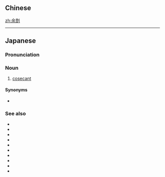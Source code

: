 {{also|餘割}}
==Chinese==
{{zh-see|餘割}}

[[zh:余割]]

----

==Japanese==
{{ja-kanjitab|よ|かつ|yomi=o}}

===Pronunciation===
{{ja-pron|acc=h|y=ko|よかつ}}

===Noun===
{{ja-noun|よかつ}}

# {{lb|ja|trigonometry|sort=よかつ}} [[cosecant]]

====Synonyms====
* {{ja-r|コセカント}}

===See also===
* {{ja-r|三%角%関%数|さん%かく% かん%すう}}
* {{ja-r|正%弦|せい%げん}}
* {{ja-r|余%弦|よ%げん}}
* {{ja-r|正%接|せい%せつ}}
* {{ja-r|余%接|よ%せつ}}
* {{ja-r|正%割|せい%かつ}}
* {{ja-r|正%矢|せい%し}}
* {{ja-r|余%矢|よ%し}}
* {{ja-r|半%正%矢|はん%せい%し}}
* {{ja-l|半余矢|はんよし|han'yoshi}}
